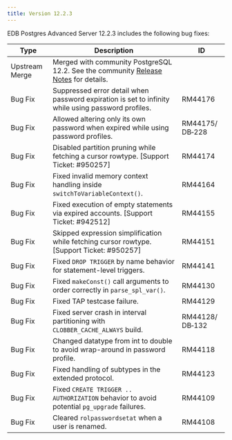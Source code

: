 ---
title: Version 12.2.3
---

EDB Postgres Advanced Server 12.2.3 includes the following bug fixes:

| Type | Description      | ID | 
| ---- | ---------------- | -- | 
| Upstream Merge | Merged with community PostgreSQL 12.2. See the community [Release Notes](https://www.postgresql.org/docs/12/release-12-2.html) for details. |         |           
| Bug&nbsp;Fix | Suppressed error detail when password expiration is set to infinity while using password profiles. | RM44176 | 
| Bug Fix | Allowed altering only its own password when expired while using password profiles. | RM44175/ DB&#8209;228 | 
| Bug Fix | Disabled partition pruning while fetching a cursor rowtype. [Support Ticket: #950257] | RM44174 | 
| Bug Fix | Fixed invalid memory context handling inside `switchToVariableContext()`. | RM44164 | 
| Bug Fix | Fixed execution of empty statements via expired accounts. [Support Ticket: #942512] | RM44155 | 
| Bug Fix | Skipped expression simplification while fetching cursor rowtype. [Support Ticket: #950257] | RM44151 | 
| Bug Fix | Fixed `DROP TRIGGER` by name behavior for statement-level triggers. | RM44141 | 
| Bug Fix | Fixed `makeConst()` call arguments to order correctly in `parse_spl_var()`. | RM44130 | 
| Bug Fix | Fixed TAP testcase failure. | RM44129 | 
| Bug Fix | Fixed server crash in interval partitioning with `CLOBBER_CACHE_ALWAYS` build. | RM44128/ DB&#8209;132 | 
| Bug Fix | Changed datatype from int to double to avoid wrap-around in password profile. | RM44118 | 
| Bug Fix | Fixed handling of subtypes in the extended protocol. | RM44123 | 
| Bug Fix | Fixed `CREATE TRIGGER .. AUTHORIZATION` behavior to avoid potential `pg_upgrade` failures. | RM44109 | 
| Bug Fix | Cleared `rolpasswordsetat` when a user is renamed. | RM44108 | 
